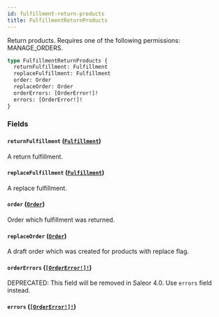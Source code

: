```yaml
---
id: fulfillment-return-products
title: FulfillmentReturnProducts
---
```


Return products. Requires one of the following permissions: MANAGE_ORDERS.

```graphql
type FulfillmentReturnProducts {
  returnFulfillment: Fulfillment
  replaceFulfillment: Fulfillment
  order: Order
  replaceOrder: Order
  orderErrors: [OrderError!]!
  errors: [OrderError!]!
}
```

### Fields

#### `returnFulfillment` ([`Fulfillment`](../../../developer/api-reference/objects/fulfillment))

A return fulfillment.

#### `replaceFulfillment` ([`Fulfillment`](../../../developer/api-reference/objects/fulfillment))

A replace fulfillment.

#### `order` ([`Order`](../../../developer/api-reference/objects/order))

Order which fulfillment was returned.

#### `replaceOrder` ([`Order`](../../../developer/api-reference/objects/order))

A draft order which was created for products with replace flag.

#### `orderErrors` ([`[OrderError!]!`](../../../developer/api-reference/objects/order-error))

<span class="badge badge--warning">DEPRECATED: This field will be removed in Saleor 4.0. Use `errors` field instead.</span>

#### `errors` ([`[OrderError!]!`](../../../developer/api-reference/objects/order-error))
